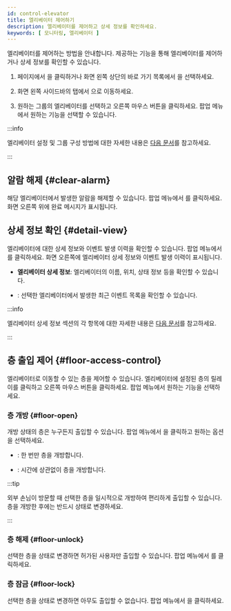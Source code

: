 ```yaml
---
id: control-elevator
title: 엘리베이터 제어하기
description: 엘리베이터를 제어하고 상세 정보를 확인하세요.
keywords: [ 모니터링, 엘리베이터 ]
---
```


엘리베이터를 제어하는 방법을 안내합니다. 제공하는 기능을 통해 엘리베이터를 제어하거나 상세 정보를 확인할 수 있습니다.

1. <Cmd sid='shell.header.launcher' /> 페이지에서 <Cmd sid='shell.header.arena' />을 클릭하거나 화면 왼쪽 상단의 바로 가기 목록에서 <Cmd sid='shell.header.arena' />을 선택하세요. 

1. 화면 왼쪽 사이드바의 <Cmd sid='arena.tree.door.title' /> 탭에서 <Cmd sid='arena.tree.door.allElevatorGroups' />으로 이동하세요. 

1. 원하는 그룹의 엘리베이터를 선택하고 오른쪽 마우스 버튼을 클릭하세요. 팝업 메뉴에서 원하는 기능을 선택할 수 있습니다.

:::info

엘리베이터 설정 및 그룹 구성 방법에 대한 자세한 내용은 [다음 문서](settings-manage-elevators)를 참고하세요.

:::

## 알람 해제 {#clear-alarm}

해당 엘리베이터에서 발생한 알람을 해제할 수 있습니다. 팝업 메뉴에서 <Cmd sid='arena.tree.contextMenu.clearAlarm' />를 클릭하세요. 화면 오른쪽 위에 완료 메시지가 표시됩니다.

## 상세 정보 확인 {#detail-view}

엘리베이터에 대한 상세 정보와 이벤트 발생 이력을 확인할 수 있습니다. 팝업 메뉴에서 <Cmd sid='arena.tree.contextMenu.viewDetail' />를 클릭하세요. 화면 오른쪽에 엘리베이터 상세 정보와 이벤트 발생 이력이 표시됩니다.

* **엘리베이터 상세 정보**: 엘리베이터의 이름, 위치, 상태 정보 등을 확인할 수 있습니다.

* <Cmd sid='arena.recentEvent' />: 선택한 엘리베이터에서 발생한 최근 이벤트 목록을 확인할 수 있습니다.

:::info

엘리베이터 상세 정보 섹션의 각 항목에 대한 자세한 내용은 [다음 문서](settings-elevators-add)를 참고하세요.

:::

## 층 출입 제어 {#floor-access-control}

엘리베이터로 이동할 수 있는 층을 제어할 수 있습니다. 엘리베이터에 설정된 층의 릴레이를 클릭하고 오른쪽 마우스 버튼을 클릭하세요. 팝업 메뉴에서 원하는 기능을 선택하세요.

### 층 개방 {#floor-open}

개방 상태의 층은 누구든지 출입할 수 있습니다. 팝업 메뉴에서 <Cmd sid='arena.tree.contextMenu.unlock' />을 클릭하고 원하는 옵션을 선택하세요.

* <Cmd sid='arena.tree.contextMenu.unlockOnce' />: 한 번만 층을 개방합니다.

* <Cmd sid='arena.tree.contextMenu.unlockPermanent' />: 시간에 상관없이 층을 개방합니다.

:::tip

외부 손님이 방문할 때 선택한 층을 일시적으로 개방하여 편리하게 출입할 수 있습니다. 층을 개방한 후에는 반드시 <Cmd sid='arena.tree.contextMenu.normalize' /> 상태로 변경하세요.

:::

### 층 해제 {#floor-unlock}

선택한 층을 <Cmd sid='arena.tree.contextMenu.normalize' /> 상태로 변경하면 허가된 사용자만 출입할 수 있습니다. 팝업 메뉴에서 <Cmd sid='arena.tree.contextMenu.normalize' />를 클릭하세요.

### 층 잠금 {#floor-lock}

선택한 층을 <Cmd sid='arena.tree.contextMenu.lock' /> 상태로 변경하면 아무도 출입할 수 없습니다. 팝업 메뉴에서 <Cmd sid='arena.tree.contextMenu.lock' />을 클릭하세요.